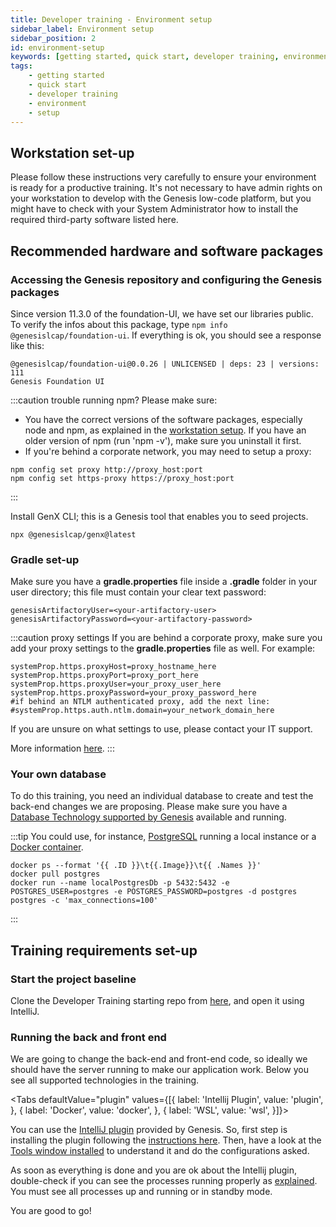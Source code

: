 ```yaml
---
title: Developer training - Environment setup
sidebar_label: Environment setup
sidebar_position: 2
id: environment-setup
keywords: [getting started, quick start, developer training, environment, setup]
tags:
    - getting started
    - quick start
    - developer training
    - environment
    - setup
---
```



## Workstation set-up

Please follow these instructions very carefully to ensure your environment is ready for a productive training. It's not necessary to have admin rights on your workstation to develop with the Genesis low-code platform, but you might have to check with your System Administrator how to install the required third-party software listed here.

## Recommended hardware and software packages


<MinimunRequirement />

### Accessing the Genesis repository and configuring the Genesis packages

Since version 11.3.0 of the foundation-UI, we have set our libraries public. To verify the infos about this package, type `npm info @genesislcap/foundation-ui`. If everything is ok, you should see a response like this:

```shell
@genesislcap/foundation-ui@0.0.26 | UNLICENSED | deps: 23 | versions: 111
Genesis Foundation UI
```

:::caution trouble running npm?
Please make sure:

- You have the correct versions of the software packages, especially node and npm, as explained in the [workstation setup](../../../getting-started/developer-training/environment-setup/#required-software-packages). If you have an older version of npm (run 'npm -v'), make sure you uninstall it first.
- If you're behind a corporate network, you may need to setup a proxy:

```shell
npm config set proxy http://proxy_host:port
npm config set https-proxy https://proxy_host:port
```

:::

Install GenX CLI; this is a Genesis tool that enables you to seed projects.

```shell
npx @genesislcap/genx@latest
```

<!-- NO EDIT (NEXT 4 LINES) -->

<InsecureFlag />


### Gradle set-up

Make sure you have a **gradle.properties** file inside a **.gradle** folder in your user directory; this file must contain your clear text password:

```shell
genesisArtifactoryUser=<your-artifactory-user>
genesisArtifactoryPassword=<your-artifactory-password>
```

:::caution proxy settings
If you are behind a corporate proxy, make sure you add your proxy settings to the **gradle.properties** file as well. For example:

```shell
systemProp.https.proxyHost=proxy_hostname_here
systemProp.https.proxyPort=proxy_port_here
systemProp.https.proxyUser=your_proxy_user_here
systemProp.https.proxyPassword=your_proxy_password_here
#if behind an NTLM authenticated proxy, add the next line:
#systemProp.https.auth.ntlm.domain=your_network_domain_here
```

If you are unsure on what settings to use, please contact your IT support.

More information [here](https://docs.gradle.org/current/userguide/build_environment.html#sec:accessing_the_web_via_a_proxy).
:::

### Your own database

To do this training, you need an individual database to create and test the back-end changes we are proposing. Please make sure you have a [Database Technology supported by Genesis](../../../database/database-technology/overview/) available and running.

:::tip
You could use, for instance, [PostgreSQL](../../../database/database-technology/sql/#postgresql) running a local instance or a [Docker container](https://hub.docker.com/_/postgres).

```terminal
docker ps --format '{{ .ID }}\t{{.Image}}\t{{ .Names }}'
docker pull postgres
docker run --name localPostgresDb -p 5432:5432 -e POSTGRES_USER=postgres -e POSTGRES_PASSWORD=postgres -d postgres postgres -c 'max_connections=100'
```

:::

## Training requirements set-up

### Start the project baseline

Clone the Developer Training starting repo from [here](https://github.com/genesiscommunitysuccess/devtraining-seed), and open it using IntelliJ.

### Running the back and front end

We are going to change the back-end and front-end code, so ideally we should have the server running to make our application work. Below you see all supported technologies in the training.

<Tabs defaultValue="plugin" values={[{ label: 'Intellij Plugin', value: 'plugin', }, { label: 'Docker', value: 'docker', }, { label: 'WSL', value: 'wsl', }]}>

<TabItem value="plugin">

You can use the [IntelliJ plugin](../../../server/tooling/intellij-plugin/) provided by Genesis. So, first step is installing the plugin following the [instructions here](../../../server/tooling/intellij-plugin/#installation). Then, have a look at the [Tools window installed](../../../server/tooling/intellij-plugin/#the-tools-window) to understand it and do the configurations asked.

As soon as everything is done and you are ok about the Intellij plugin, double-check if you can see the processes running properly as [explained](../../../server/tooling/intellij-plugin/#starting-processes). You must see all processes up and running or in standby mode.

</TabItem>
<TabItem value="docker">


<Docker />

</TabItem>
<TabItem value="wsl">


<Wls />

</TabItem>

</Tabs>

You are good to go!
